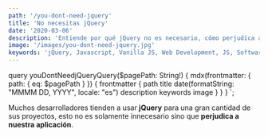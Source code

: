 ```yaml
---
path: '/you-dont-need-jquery'
title: 'No necesitas jQuery'
date: '2020-03-06'
description: 'Entiende por qué jQuery no es necesario, cómo perjudica a nuestras aplicaciones web y como se puede reemplazar con simple Javascript.'
image: '/images/you-dont-need-jquery.jpg'
keywords: 'jQuery, Javascript, Vanilla JS, Web Development, JS, Software development'
---
```



  query youDontNeedjQueryQuery($pagePath: String!) {
    mdx(frontmatter: { path: { eq: $pagePath } }) {
      frontmatter {
        path
        title
        date(formatString: "MMMM DD, YYYY", locale: "es")
        description
        keywords
        image
      }
    }
  }
`;

Muchos desarrolladores tienden a usar **jQuery** para una gran cantidad de sus proyectos, esto no es solamente innecesario sino que **perjudica a nuestra aplicación**.

<Hello />
